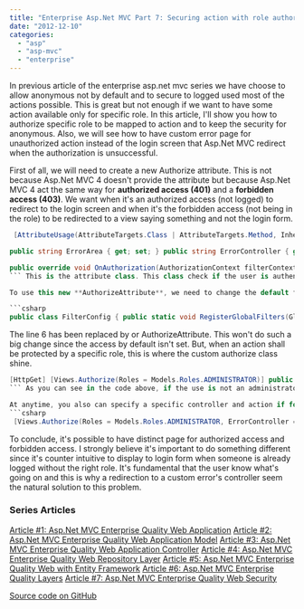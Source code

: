 ```yaml
---
title: "Enterprise Asp.Net MVC Part 7: Securing action with role authorization"
date: "2012-12-10"
categories: 
  - "asp"
  - "asp-mvc"
  - "enterprise"
---
```


In previous article of the enterprise asp.net mvc series we have choose to allow anonymous not by default and to secure to logged used most of the actions possible. This is great but not enough if we want to have some action available only for specific role. In this article, I'll show you how to authorize specific role to be mapped to action and to keep the security for anonymous. Also, we will see how to have custom error page for unauthorized action instead of the login screen that Asp.Net MVC redirect when the authorization is unsuccessful.

First of all, we will need to create a new Authorize attribute. This is not because Asp.Net MVC 4 doesn't provide the attribute but because Asp.Net MVC 4 act the same way for **authorized access (401)** and a **forbidden access (403)**. We want when it's an authorized access (not logged) to redirect to the login screen and when it's the forbidden access (not being in the role) to be redirected to a view saying something and not the login form.


```csharp
 [AttributeUsage(AttributeTargets.Class | AttributeTargets.Method, Inherited = true, AllowMultiple = true)] public sealed class AuthorizeAttribute : System.Web.Mvc.AuthorizeAttribute { public AuthorizeAttribute() { ErrorArea = string.Empty; ErrorController = "Error"; ErrorAction = "Index"; }

public string ErrorArea { get; set; } public string ErrorController { get; set; } public string ErrorAction { get; set; }

public override void OnAuthorization(AuthorizationContext filterContext) { base.OnAuthorization(filterContext); if (AuthorizeCore(filterContext.HttpContext)) return; if (filterContext.HttpContext.Request.IsAuthenticated) { if (ErrorController != null) { filterContext.Result = new RedirectToRouteResult(new RouteValueDictionary(new { action =ErrorAction, controller =ErrorController, area = ErrorArea })); } else { filterContext.Result = new HttpStatusCodeResult((int)HttpStatusCode.Forbidden); } } else { filterContext.Result = null; } } } 
``` This is the attribute class. This class check if the user is authenticated, if not, will redirect to the normal process and return a 401 http status with the login form. If the user is authenticated, the status code is changed to 403 if no controller is specified, otherwise, will redirect to a specific controller/action. By default, I have set a controller and action, this way, it's more user friendly to have a real page inside the page layout than the default 403 IIS page. Of course, it's up to you to choose what you prefer. However, I believe that not only it's more user friendly but this way give you the possibility to log forbidden access and to have custom message.

To use this new **AuthorizeAttribute**, we need to change the default filter set to every action. In Asp.Net MVC 4, you need to search for FilterConfig.cs

```csharp
public class FilterConfig { public static void RegisterGlobalFilters(GlobalFilterCollection filters) { filters.Add(new HandleErrorAttribute()); filters.Add(new Views.AuthorizeAttribute()); } } 
```

The line 6 has been replaced by or AuthorizeAttribute. This won't do such a big change since the access by default isn't set. But, when an action shall be protected by a specific role, this is where the custom authorize class shine.

```csharp
[HttpGet] [Views.Authorize(Roles = Models.Roles.ADMINISTRATOR)] public ActionResult Create() { var x = ServiceFactory.Exercise.New(Model); return View("Create",x); } 
``` As you can see in the code above, if the use is not an administrator than this one will be redirected to the default error page.

At anytime, you also can specify a specific controller and action if for a special case you need to do something else for a forbidden access. 
```csharp
 [Views.Authorize(Roles = Models.Roles.ADMINISTRATOR, ErrorController = "CustomerController", ErrorAction = "LogAndRedirect")] public ActionResult Create() { var x = ServiceFactory.Exercise.New(Model); return View("Create",x); } 
```

To conclude, it's possible to have distinct page for authorized access and forbidden access. I strongly believe it's important to do something different since it's counter intuitive to display to login form when someone is already logged without the right role. It's fundamental that the user know what's going on and this is why a redirection to a custom error's controller seem the natural solution to this problem.

### Series Articles

[Article #1: Asp.Net MVC Enterprise Quality Web Application](./enterprise-asp-net-part-1-mvc-the-planification) [Article #2: Asp.Net MVC Enterprise Quality Web Application Model](./enterprise-asp-net-mvc-part-2-building-the-model) [Article #3: Asp.Net MVC Enterprise Quality Web Application Controller](./enterprise-asp-net-mvc-part-3-controller) [Article #4: Asp.Net MVC Enterprise Quality Web Repository Layer](./enterprise-asp-net-mvc-part-4-repository) [Article #5: Asp.Net MVC Enterprise Quality Web with Entity Framework](./enterprise-asp-net-mvc-part-5-database-context-and-impersonate-data) [Article #6: Asp.Net MVC Enterprise Quality Layers](./enterprise-asp-net-mvc-part-6-the-three-layers-of-validation) [Article #7: Asp.Net MVC Enterprise Quality Web Security](./enterprise-asp-net-mvc-part-7-securing-action-with-role-authorization)

[Source code on GitHub](https://github.com/MrDesjardins/GymWorkout)

